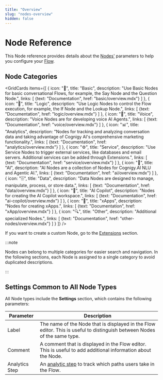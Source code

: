 ```yaml
---
title: "Overview"
slug: "nodes-overview"
hidden: false
---
```



# Node Reference

This Node reference provides details about the [Nodes'](../nodes/overview.mdx) parameters to help you configure your [Flow](../flows/overview.mdx).

## Node Categories

<GridCards items={[
  {
    icon: "💬",
    title: "Basic",
    description: "Use Basic Nodes for basic conversational Flows, for example, the Say Node and the Question Node.",
    links: [
      {text: "Documentation", href: "basic/overview.mdx"}
    ]
  },
  {
    icon: "🔀",
    title: "Logic",
    description: "Use Logic Nodes to control the Flow execution, for example, the If Node and the Lookup Node.",
    links: [
      {text: "Documentation", href: "logic/overview.mdx"}
    ]
  },
  {
    icon: "🎤",
    title: "Voice",
    description: "Voice Nodes are for developing voice AI Agents.",
    links: [
      {text: "Documentation", href: "voice/overview.mdx"}
    ]
  },
  {
    icon: "📊",
    title: "Analytics",
    description: "Nodes for tracking and analyzing conversation data and taking advantage of Cognigy AI's comprehensive marketing functionality.",
    links: [
      {text: "Documentation", href: "analytics/overview.mdx"}
    ]
  },
  {
    icon: "⚙️",
    title: "Service",
    description: "Use Service Nodes to trigger external services, like databases and email servers. Additional services can be added through Extensions.",
    links: [
      {text: "Documentation", href: "service/overview.mdx"}
    ]
  },
  {
    icon: "🤖",
    title: "AI",
    description: "AI Nodes are a collection of Nodes for Cognigy.AI NLU and Agentic AI.",
    links: [
      {text: "Documentation", href: "ai/overview.mdx"}
    ]
  },
  {
    icon: "🗄️",
    title: "Data",
    description: "Data Nodes are designed to manage, manipulate, process, or store data.",
    links: [
      {text: "Documentation", href: "data/overview.mdx"}
    ]
  },
  {
    icon: "👤",
    title: "AI Copilot",
    description: "Nodes for creating the AI Copilot workspace.",
    links: [
      {text: "Documentation", href: "ai-copilot/overview.mdx"}
    ]
  },
  {
    icon: "📱",
    title: "xApps",
    description: "Nodes for creating xApps.",
    links: [
      {text: "Documentation", href: "xApp/overview.mdx"}
    ]
  },
  {
    icon: "🔍",
    title: "Other",
    description: "Additional specialized Nodes.",
    links: [
      {text: "Documentation", href: "other-nodes/overview.mdx"}
    ]
  }
]} />

If you want to create a custom Node, go to the [Extensions](../extensions.mdx) section.

:::note

  Nodes can belong to multiple categories for easier search and navigation. In the following sections, each Node is assigned to a single category to avoid duplicated descriptions.

:::

## Settings Common to All Node Types

All Node types include the **Settings** section, which contains the following parameters:

| Parameter      | Description                                                                                                              |
|----------------|--------------------------------------------------------------------------------------------------------------------------|
| Label          | The name of the Node that is displayed in the Flow editor. This is useful to distinguish between Nodes of the same type. |
| Comment        | A comment that is displayed in the Flow editor. This is useful to add additional information about the Node.             |
| Analytics Step | An [analytic step](../../analyze/collecting-data.mdx#analytics-steps) to track which paths users take in the Flow.        |
